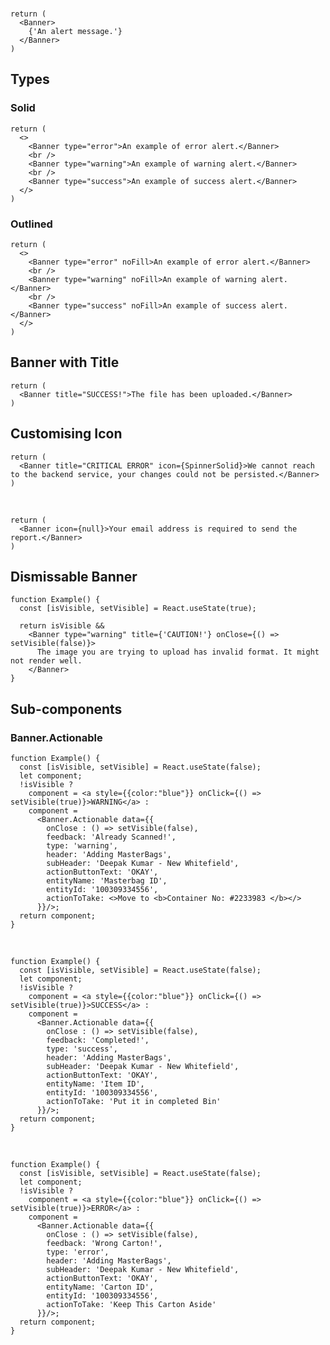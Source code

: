 
<Documenter component={props.components}>

<br />

```preview
return (
  <Banner>
    {'An alert message.'}
  </Banner>
)
```

</Documenter>

## Types

### Solid

```preview
return (
  <>
    <Banner type="error">An example of error alert.</Banner>
    <br />
    <Banner type="warning">An example of warning alert.</Banner>
    <br />
    <Banner type="success">An example of success alert.</Banner>
  </>
)
```

### Outlined
```preview
return (
  <>
    <Banner type="error" noFill>An example of error alert.</Banner>
    <br />
    <Banner type="warning" noFill>An example of warning alert.</Banner>
    <br />
    <Banner type="success" noFill>An example of success alert.</Banner>
  </>
)
``` 

## Banner with Title

```preview
return (
  <Banner title="SUCCESS!">The file has been uploaded.</Banner>
)
```

## Customising Icon

```preview
return (
  <Banner title="CRITICAL ERROR" icon={SpinnerSolid}>We cannot reach to the backend service, your changes could not be persisted.</Banner>
)
```
<br />

```preview
return (
  <Banner icon={null}>Your email address is required to send the report.</Banner>
)
```

## Dismissable Banner

```preview
function Example() {
  const [isVisible, setVisible] = React.useState(true);

  return isVisible &&
    <Banner type="warning" title={'CAUTION!'} onClose={() => setVisible(false)}>
      The image you are trying to upload has invalid format. It might not render well.
    </Banner>
}
```

## Sub-components

### Banner.Actionable

<Documenter component={props.components} sub>

```preview
function Example() {
  const [isVisible, setVisible] = React.useState(false);
  let component;
  !isVisible ?
    component = <a style={{color:"blue"}} onClick={() => setVisible(true)}>WARNING</a> :
    component = 
      <Banner.Actionable data={{
        onClose : () => setVisible(false),
        feedback: 'Already Scanned!',
        type: 'warning',
        header: 'Adding MasterBags',
        subHeader: 'Deepak Kumar - New Whitefield',
        actionButtonText: 'OKAY',
        entityName: 'Masterbag ID',
        entityId: '100309334556',
        actionToTake: <>Move to <b>Container No: #2233983 </b></>
      }}/>;
  return component;
}
```
<br />

```preview
function Example() {
  const [isVisible, setVisible] = React.useState(false);
  let component;
  !isVisible ?
    component = <a style={{color:"blue"}} onClick={() => setVisible(true)}>SUCCESS</a> :
    component = 
      <Banner.Actionable data={{
        onClose : () => setVisible(false),
        feedback: 'Completed!',
        type: 'success',
        header: 'Adding MasterBags',
        subHeader: 'Deepak Kumar - New Whitefield',
        actionButtonText: 'OKAY',
        entityName: 'Item ID',
        entityId: '100309334556',
        actionToTake: 'Put it in completed Bin'
      }}/>;
  return component;
}
```
<br />

```preview
function Example() {
  const [isVisible, setVisible] = React.useState(false);
  let component;
  !isVisible ?
    component = <a style={{color:"blue"}} onClick={() => setVisible(true)}>ERROR</a> :
    component = 
      <Banner.Actionable data={{
        onClose : () => setVisible(false),
        feedback: 'Wrong Carton!',
        type: 'error',
        header: 'Adding MasterBags',
        subHeader: 'Deepak Kumar - New Whitefield',
        actionButtonText: 'OKAY',
        entityName: 'Carton ID',
        entityId: '100309334556',
        actionToTake: 'Keep This Carton Aside'
      }}/>;
  return component;
}
```

</Documenter>
